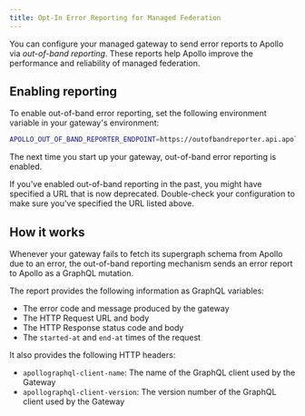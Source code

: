 ```yaml
---
title: Opt-In Error Reporting for Managed Federation
---
```


You can configure your managed gateway to send error reports to Apollo via _out-of-band reporting_. These reports help Apollo improve the performance and reliability of managed federation.

## Enabling reporting

To enable out-of-band error reporting, set the following environment variable in your gateway's environment:

```bash
APOLLO_OUT_OF_BAND_REPORTER_ENDPOINT=https://outofbandreporter.api.apollographql.com
```

The next time you start up your gateway, out-of-band error reporting is enabled.

<Note>

If you've enabled out-of-band reporting in the past, you might have specified a URL that is now deprecated. Double-check your configuration to make sure you've specified the URL listed above.

</Note>

## How it works

Whenever your gateway fails to fetch its supergraph schema from Apollo due to an error, the out-of-band reporting mechanism sends an error report to Apollo as a GraphQL mutation.

The report provides the following information as GraphQL variables:

* The error code and message produced by the gateway
* The HTTP Request URL and body
* The HTTP Response status code and body
* The `started-at` and `end-at` times of the request

It also provides the following HTTP headers:

* `apollographql-client-name`: The name of the GraphQL client used by the Gateway
* `apollographql-client-version`: The version number of the GraphQL client used by the Gateway

